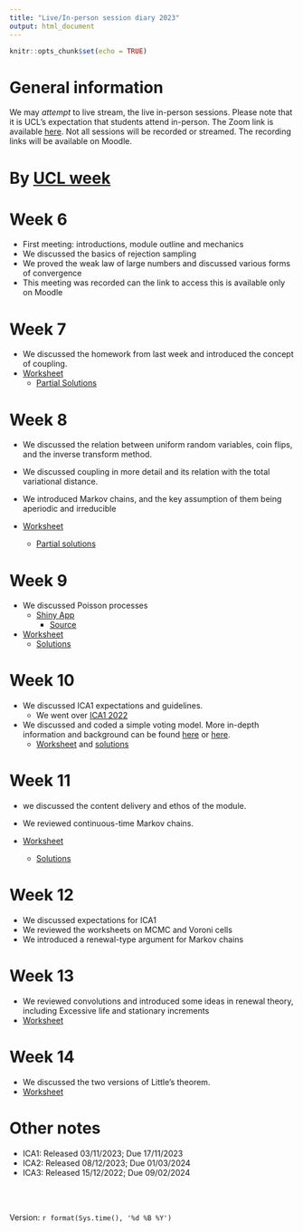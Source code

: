 ```yaml
---
title: "Live/In-person session diary 2023"
output: html_document
---
```


```r
knitr::opts_chunk$set(echo = TRUE)
```

# General information

We may  *attempt* to live stream, the live in-person sessions.  Please note that it is UCL's expectation that students attend in-person.  The Zoom link is available [here](https://ucl.zoom.us/my/terrysoo).  Not all sessions will be recorded or streamed.  The recording links will be available on Moodle.


# By [UCL week](https://www.ucl.ac.uk/estates/sites/estates/files/ucl_academic_calendar_2023_2024.pdf)


# Week 6
  * First meeting: introductions, module outline and mechanics
  * We discussed the basics of rejection sampling
  * We proved the weak law of large numbers and discussed various forms of convergence
  * This meeting was recorded can the link to access this is available only on Moodle

# Week 7
  * We discussed the homework from last week and introduced the concept of coupling.
  * [Worksheet](https://tsoo-math.github.io/ucl4/week7-2023-inclass.html)
    * [Partial Solutions](https://tsoo-math.github.io/ucl3/week7-2022-inclass-sols.html)

# Week 8

* We discussed the relation between uniform random variables, coin flips, and the inverse transform method.
* We discussed coupling in more detail and its relation with the total variational distance.
* We introduced Markov chains, and the key assumption of them being aperiodic and irreducible

* [Worksheet](https://tsoo-math.github.io/ucl4/week8-2023-inclass.html)
  * [Partial solutions](https://tsoo-math.github.io/ucl4/week8-2023-inclass-sol.html)

# Week 9
* We discussed Poisson processes
  * [Shiny App](https://terry-soo.shinyapps.io/Poisson-disc/)
    * [Source](https://tsoo-math.github.io/ucl/app.R)
* [Worksheet](https://tsoo-math.github.io/ucl4/week9-2023-inclass.html)
  * [Solutions](https://tsoo-math.github.io/ucl4/week9-2023-inclass-sols.html)

# Week 10

* We discussed ICA1 expectations and guidelines.
  * We went over [ICA1 2022](https://tsoo-math.github.io/ucl3/2022-ica1-stat9.html)
* We discussed and coded a simple voting model.  More in-depth information and background can be found [here](https://www.math.uvic.ca/~aquas/papers/paper23.pdf) or [here](https://www.worldscientific.com/doi/10.1142/S0219493704000912).
  * [Worksheet](https://tsoo-math.github.io/ucl4/week10-2023-inclass.html) and [solutions](https://tsoo-math.github.io/ucl4/week10-2023-inclass-sols.html) 

# Week 11

* we discussed the content delivery and ethos of the module.
* We reviewed continuous-time Markov chains.

* [Worksheet](https://tsoo-math.github.io/ucl4/week11-2023-inclass.html)
  * [Solutions](https://tsoo-math.github.io/ucl4/week11-2023-inclass-sols.html)


# Week 12

* We discussed expectations for ICA1
* We reviewed the worksheets on MCMC and Voroni cells
* We introduced a renewal-type argument for Markov chains


# Week 13

* We reviewed convolutions and introduced some ideas in renewal theory, including Excessive life and stationary increments
* [Worksheet](https://tsoo-math.github.io/ucl4/week12-2023-inclass.html)

# Week 14

* We discussed the two versions of Little's theorem.
* [Worksheet](https://tsoo-math.github.io/ucl4/week14-2023-inclass.html)


# Other notes



* ICA1: Released 03/11/2023; Due 17/11/2023
* ICA2: Released 08/12/2023; Due 01/03/2024
* ICA3: Released 15/12/2022; Due 09/02/2024




<br>
<br>

 Version:  `r format(Sys.time(), '%d %B %Y')`

<br>
<br>
<br>